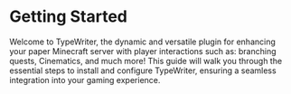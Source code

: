 # Getting Started
Welcome to TypeWriter, the dynamic and versatile plugin for enhancing your paper Minecraft server with player interactions such as: branching quests, Cinematics, and much more! This guide will walk you through the essential steps to install and configure TypeWriter, ensuring a seamless integration into your gaming experience.